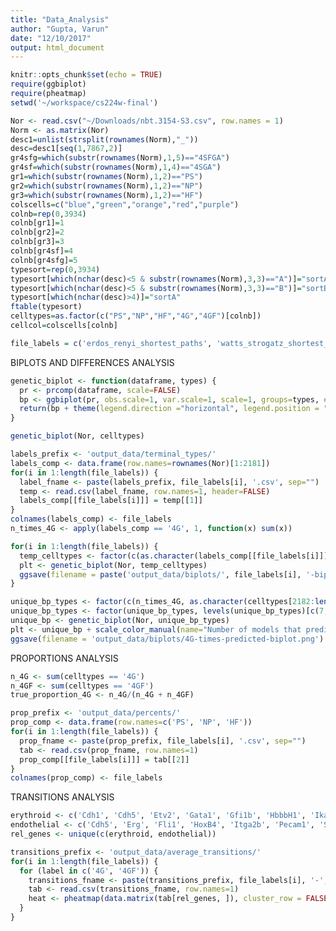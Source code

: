 ```yaml
---
title: "Data_Analysis"
author: "Gupta, Varun"
date: "12/10/2017"
output: html_document
---
```


```r
knitr::opts_chunk$set(echo = TRUE)
require(ggbiplot)
require(pheatmap)
setwd('~/workspace/cs224w-final')
```

```r
Nor <- read.csv("~/Downloads/nbt.3154-S3.csv", row.names = 1)
Norm <- as.matrix(Nor)
desc1=unlist(strsplit(rownames(Norm),"_"))
desc=desc1[seq(1,7867,2)]
gr4sfg=which(substr(rownames(Norm),1,5)=="4SFGA")
gr4sf=which(substr(rownames(Norm),1,4)=="4SGA")
gr1=which(substr(rownames(Norm),1,2)=="PS")
gr2=which(substr(rownames(Norm),1,2)=="NP")
gr3=which(substr(rownames(Norm),1,2)=="HF")
colscells=c("blue","green","orange","red","purple")
colnb=rep(0,3934)
colnb[gr1]=1
colnb[gr2]=2
colnb[gr3]=3
colnb[gr4sf]=4
colnb[gr4sfg]=5
typesort=rep(0,3934)
typesort[which(nchar(desc)<5 & substr(rownames(Norm),3,3)=="A")]="sortA"
typesort[which(nchar(desc)<5 & substr(rownames(Norm),3,3)=="B")]="sortB"
typesort[which(nchar(desc)>4)]="sortA"
ftable(typesort)
celltypes=as.factor(c("PS","NP","HF","4G","4GF")[colnb])
cellcol=colscells[colnb]
```

```r
file_labels = c('erdos_renyi_shortest_paths', 'watts_strogatz_shortest_paths', 'random_walk_erdos_renyi', 'random_walk_watts_strogatz', 'random_walks_watts_strogatz_a2')
```

BIPLOTS AND DIFFERENCES ANALYSIS
```r
genetic_biplot <- function(dataframe, types) {
  pr <- prcomp(dataframe, scale=FALSE)
  bp <- ggbiplot(pr, obs.scale=1, var.scale=1, scale=1, groups=types, ellipse=TRUE, circle=TRUE)
  return(bp + theme(legend.direction ="horizontal", legend.position = "top"))
}

genetic_biplot(Nor, celltypes)

labels_prefix <- 'output_data/terminal_types/'
labels_comp <- data.frame(row.names=rownames(Nor)[1:2181])
for(i in 1:length(file_labels)) {
  label_fname <- paste(labels_prefix, file_labels[i], '.csv', sep="")
  temp <- read.csv(label_fname, row.names=1, header=FALSE)
  labels_comp[[file_labels[i]]] = temp[[1]]
}
colnames(labels_comp) <- file_labels
n_times_4G <- apply(labels_comp == '4G', 1, function(x) sum(x))

for(i in 1:length(file_labels)) {
  temp_celltypes <- factor(c(as.character(labels_comp[[file_labels[i]]]), as.character(celltypes[2182:length(celltypes)])))
  plt <- genetic_biplot(Nor, temp_celltypes)
  ggsave(filename = paste('output_data/biplots/', file_labels[i], '-biplot.png', sep=""), plt)
}

unique_bp_types <- factor(c(n_times_4G, as.character(celltypes[2182:length(celltypes)])))
unique_bp_types <- factor(unique_bp_types, levels(unique_bp_types)[c(7, 1:5, 8, 6)])
unique_bp <- genetic_biplot(Nor, unique_bp_types)
plt <- unique_bp + scale_color_manual(name="Number of models that predict 4G", values=c("white", "gray95", "gray82", "gray70", "gray58", "gray46", "gray34", "black"))
ggsave(filename = 'output_data/biplots/4G-times-predicted-biplot.png')
```

PROPORTIONS ANALYSIS
```r
n_4G <- sum(celltypes == '4G')
n_4GF <- sum(celltypes == '4GF')
true_proportion_4G <- n_4G/(n_4G + n_4GF)

prop_prefix <- 'output_data/percents/'
prop_comp <- data.frame(row.names=c('PS', 'NP', 'HF'))
for(i in 1:length(file_labels)) {
  prop_fname <- paste(prop_prefix, file_labels[i], '.csv', sep="")
  tab <- read.csv(prop_fname, row.names=1)
  prop_comp[[file_labels[i]]] = tab[[2]]
}
colnames(prop_comp) <- file_labels
```

TRANSITIONS ANALYSIS
```r
erythroid <- c('Cdh1', 'Cdh5', 'Etv2', 'Gata1', 'Gfi1b', 'HbbbH1', 'Ikaros', 'Myb', 'Nfe2', 'Runx1', 'Sfpi1', 'Tal1')
endothelial <- c('Cdh5', 'Erg', 'Fli1', 'HoxB4', 'Itga2b', 'Pecam1', 'Sox7', 'Sox17')
rel_genes <- unique(c(erythroid, endothelial))

transitions_prefix <- 'output_data/average_transitions/'
for(i in 1:length(file_labels)) {
  for (label in c('4G', '4GF')) {
    transitions_fname <- paste(transitions_prefix, file_labels[i], '-', label, '.csv', sep="")
    tab <- read.csv(transitions_fname, row.names=1)
    heat <- pheatmap(data.matrix(tab[rel_genes, ]), cluster_row = FALSE, cluster_col = FALSE, color = heat.colors(12), filename = paste('output_data/heatmaps/', file_labels[i], '-', label, '-heatmap.png', sep=""))
  }
}
```
